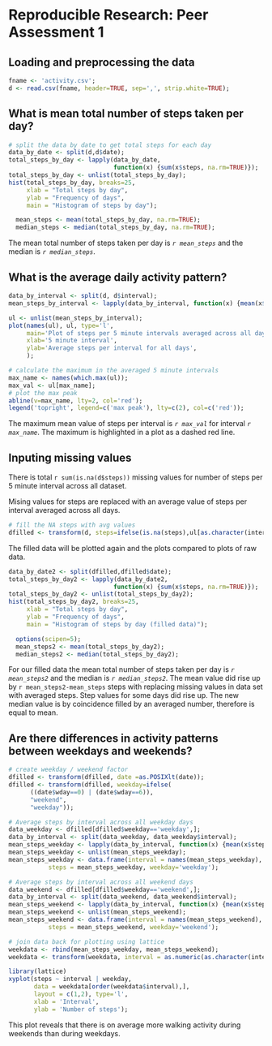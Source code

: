 # Reproducible Research: Peer Assessment 1


## Loading and preprocessing the data
```r
fname <- 'activity.csv';
d <- read.csv(fname, header=TRUE, sep=',', strip.white=TRUE);
```

## What is mean total number of steps taken per day?

```r
# split the data by date to get total steps for each day
data_by_date <- split(d,d$date);
total_steps_by_day <- lapply(data_by_date,
                             function(x) {sum(x$steps, na.rm=TRUE)});
total_steps_by_day <- unlist(total_steps_by_day);
hist(total_steps_by_day, breaks=25,
     xlab = "Total steps by day",
     ylab = "Frequency of days",
     main = "Histogram of steps by day");
```

```r
  mean_steps <- mean(total_steps_by_day, na.rm=TRUE);
  median_steps <- median(total_steps_by_day, na.rm=TRUE);
```
The mean total number of steps taken per day is *`r mean_steps`* and the median is *`r median_steps`*.


## What is the average daily activity pattern?

```r
data_by_interval <- split(d, d$interval);
mean_steps_by_interval <- lapply(data_by_interval, function(x) {mean(x$steps,na.rm=TRUE)} );

ul <- unlist(mean_steps_by_interval);
plot(names(ul), ul, type='l',
     main='Plot of steps per 5 minute intervals averaged across all days',
     xlab='5 minute interval', 
     ylab='Average steps per interval for all days',
     );

# calculate the maximum in the averaged 5 minute intervals
max_name <- names(which.max(ul));
max_val <- ul[max_name];
# plot the max peak
abline(v=max_name, lty=2, col='red');
legend('topright', legend=c('max peak'), lty=c(2), col=c('red'));
```

The maximum mean value of steps per interval is *`r max_val`* for interval *`r max_name`*. The maximum is highlighted in a plot as a dashed red line.


## Inputing missing values

There is total `r sum(is.na(d$steps))` missing values for number of steps per 5 minute interval across all dataset.

Mising values for steps are replaced with an average value of steps per interval averaged across all days.

``` r
# fill the NA steps with avg values
dfilled <- transform(d, steps=ifelse(is.na(steps),ul[as.character(interval)],steps));

```

The filled data will be plotted again and the plots compared to plots of raw data.

```r
data_by_date2 <- split(dfilled,dfilled$date);
total_steps_by_day2 <- lapply(data_by_date2,
                             function(x) {sum(x$steps, na.rm=TRUE)});
total_steps_by_day2 <- unlist(total_steps_by_day2);
hist(total_steps_by_day2, breaks=25,
     xlab = "Total steps by day",
     ylab = "Frequency of days",
     main = "Histogram of steps by day (filled data)");
```

```r
  options(scipen=5);
  mean_steps2 <- mean(total_steps_by_day2);
  median_steps2 <- median(total_steps_by_day2);
```

For our filled data the mean total number of steps taken per day is *`r mean_steps2`* and the median is *`r median_steps2`*. The mean value did rise up by `r mean_steps2-mean_steps` steps with replacing missing values in data set with averaged steps. Step values for some days did rise up. The new median value is by coincidence filled by an averaged number, therefore is equal to mean.

## Are there differences in activity patterns between weekdays and weekends?

```r
# create weekday / weekend factor
dfilled <- transform(dfilled, date =as.POSIXlt(date));
dfilled <- transform(dfilled, weekday=ifelse(
      ((date$wday==0) | (date$wday==6)),
      "weekend",
      "weekday"));

# Average steps by interval across all weekday days
data_weekday <- dfilled[dfilled$weekday=='weekday',];
data_by_interval <- split(data_weekday, data_weekday$interval);
mean_steps_weekday <- lapply(data_by_interval, function(x) {mean(x$steps,na.rm=TRUE)} );
mean_steps_weekday <- unlist(mean_steps_weekday);
mean_steps_weekday <- data.frame(interval = names(mean_steps_weekday),
           steps = mean_steps_weekday, weekday='weekday');

# Average steps by interval across all weekend days
data_weekend <- dfilled[dfilled$weekday=='weekend',];
data_by_interval <- split(data_weekend, data_weekend$interval);
mean_steps_weekend <- lapply(data_by_interval, function(x) {mean(x$steps,na.rm=TRUE)} );
mean_steps_weekend <- unlist(mean_steps_weekend);
mean_steps_weekend <- data.frame(interval = names(mean_steps_weekend),
           steps = mean_steps_weekend, weekday='weekend');

# join data back for plotting using lattice
weekdata <- rbind(mean_steps_weekday, mean_steps_weekend);
weekdata <- transform(weekdata, interval = as.numeric(as.character(interval)));

library(lattice)
xyplot(steps ~ interval | weekday,
       data = weekdata[order(weekdata$interval),],
       layout = c(1,2), type='l',
       xlab = 'Interval',
       ylab = 'Number of steps');
```

This plot reveals that there is on average more walking activity during weekends than during weekdays.
